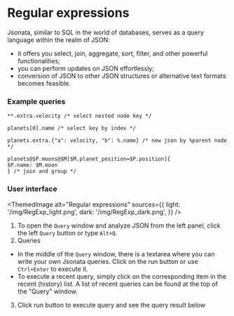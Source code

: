 # Regular expressions


Jsonata, similar to SQL in the world of databases, serves as a query language within the realm of JSON:

- it offers you select, join, aggregate, sort, filter, and other powerful functionalities;
- you can perform updates on JSON effortlessly;
- conversion of JSON to other JSON structures or alternative text formats becomes feasible.

### Example queries

```text
**.extra.velocity /* select nested node key */

planets[0].name /* select key by index */

planets.extra.{"a": velocity, "b": %.name} /* new json by %parent node */

planets@$P.moons@$M[$M.planet_position=$P.position]{
$P.name: $M.moon
} /* join and group */
```

### User interface


<ThemedImage
    alt="Regular expressions"
    sources={{
        light: '/img/RegExp_light.png',
        dark: '/img/RegExp_dark.png',
    }}
/>

1. To open the `Query` window and analyze JSON from the left panel,
click the left `Query` button or type `Alt+Q`.
2. Queries
 - In the middle of the `Query` window, there is a textarea where you can write your own Jsonata queries.
Click on the run button or use `Ctrl+Enter` to execute it.
 - To execute a recent query, simply click on the corresponding item in the recent (history) list.
A list of recent queries can be found at the top of the "Query" window.
3. Click run button to execute query and see the query result below

